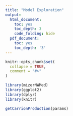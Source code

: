 ```yaml
---
title: "Model Exploration"
output:
  html_document:
    toc: yes
    toc_depth: 3
    code_folding: hide
  pdf_document:
    toc: yes
    toc_depth: '3'
---
```


```r
knitr::opts_chunk$set(
  collapse = TRUE,
  comment = "#>"
)

library(mizerNWMed)
library(ggplot2)
library(dplyr)
library(knitr)
```

```r
getCarrionProduction(params)
```

